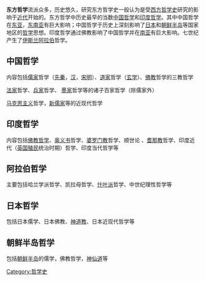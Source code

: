 '''东方哲学'''流派众多，历史悠久，研究东方哲学史一般认为是受[[西方哲学史|西方哲学史]]研究的影响于[[近代|近代]]开始的。东方哲学中历史最早的当数[[中国哲学|中国哲学]]和[[印度哲学|印度哲学]]。其中中国哲学在[[东亚|东亚]]，[[东南亚|东南亚]]有巨大影响；中国哲学于历史上深刻影响了[[日本|日本]]和[[朝鲜半岛|朝鲜半岛]]等国家地区的[[哲学|哲学]]思想。印度哲学通过佛教影响了中国哲学并在[[南亚|南亚]]有巨大影响。七世纪产生了[[伊斯兰|伊斯兰]][[阿拉伯|阿拉伯]]哲学。

==中国哲学==
{{main|中国哲学史}}

内容包括[[儒家|儒家]]哲学（[[先秦|先秦]]，[[汉|汉]]，[[宋|宋]][[明|明]]）、[[道家|道家]]哲学（[[玄学|玄学]]）、[[佛教|佛教]]哲学的三教哲学

[[法家|法家]]哲学、[[兵家|兵家]]哲学、 [[墨家|墨家]]哲学等的诸子百家哲学（除儒家外）

[[马克思主义|马克思主义]]哲学，[[新儒家|新儒家]]等的近现代哲学

==印度哲学==
{{main|印度哲学}}

内容包括[[佛教哲学|佛教哲学]]、[[奥义书|奥义书]]哲学、[[婆罗门教|婆罗门教]]哲学、顺世论 、[[耆那教|耆那教]]哲学、印度近代（[[英国|英国]][[殖民|殖民]]统治时期）哲学、印度当代哲学等

==阿拉伯哲学==
{{main|伊斯蘭哲學}}

主要包括哈兰学派哲学、凯拉母哲学、[[什叶派|什叶派]]哲学、中世纪理性哲学等

==日本哲学==
{{main|日本哲学}}

包括日本儒学、日本佛教、[[神道教|神道教]]、日本近现代哲学等

==朝鲜半岛哲学==
包括[[朝鲜半岛|朝鲜半岛]]的儒学，佛教哲学，[[神仙道|神仙道]]等

{{Philo-stub}}

[[Category:哲学史|Category:哲学史]]